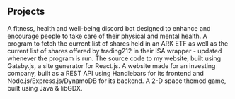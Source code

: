 ## Projects

<ProjectCard title="FitBot (Closed Source)" bg="linear-gradient(to right, #D4145A 0%, #FBB03B 100%)">
A fitness, health and well-being discord bot designed to enhance and encourage people to take care of their physical and mental health. 
</ProjectCard>

<ProjectCard title="Stock Pie Builder" link="https://github.com/JamesHooper0820/trading212-ark-pie-builder" bg="linear-gradient(to right, #D4145A 0%, #FBB03B 100%)">
A program to fetch the current list of shares held in an ARK ETF as well as the current list of shares offered by trading212 in their ISA wrapper - updated whenever the program is run. 
</ProjectCard>

<ProjectCard title="My Website" link="https://github.com/JamesHooper0820/jameshooper0820.github.io" bg="linear-gradient(to right, #D4145A 0%, #FBB03B 100%)">
The source code to my website, built using Gatsby.js, a site generator for React.js.
</ProjectCard>

<ProjectCard title="Investing Subscription Website (Closed Source)" bg="linear-gradient(to right, #D4145A 0%, #FBB03B 100%)">
A website made for an investing company, built as a REST API using Handlebars for its frontend and Node.js/Express.js/DynamoDB for its backend.
</ProjectCard>

<ProjectCard title="Auber - 2-D Infiltrator-Catching Game" link="https://threecubedstudios.github.io/auber-vega/" bg="linear-gradient(to right, #D4145A 0%, #FBB03B 100%)">
A 2-D space themed game, built using Java & libGDX.
</ProjectCard>
